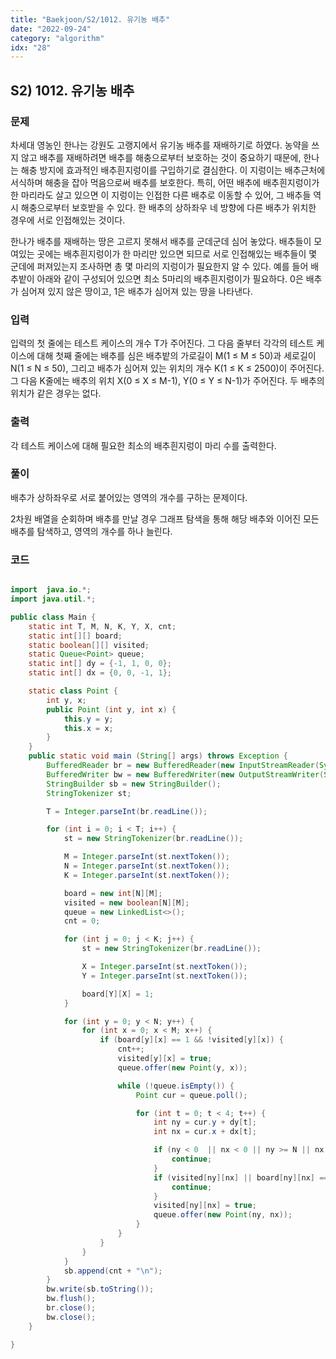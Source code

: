 ```yaml
---
title: "Baekjoon/S2/1012. 유기농 배추"
date: "2022-09-24"
category: "algorithm"
idx: "28"
---
```


## S2) 1012. 유기농 배추

### 문제

차세대 영농인 한나는 강원도 고랭지에서 유기농 배추를 재배하기로 하였다. 농약을 쓰지 않고 배추를 재배하려면 배추를 해충으로부터 보호하는 것이 중요하기 때문에, 한나는 해충 방지에 효과적인 배추흰지렁이를 구입하기로 결심한다. 이 지렁이는 배추근처에 서식하며 해충을 잡아 먹음으로써 배추를 보호한다. 특히, 어떤 배추에 배추흰지렁이가 한 마리라도 살고 있으면 이 지렁이는 인접한 다른 배추로 이동할 수 있어, 그 배추들 역시 해충으로부터 보호받을 수 있다. 한 배추의 상하좌우 네 방향에 다른 배추가 위치한 경우에 서로 인접해있는 것이다.

한나가 배추를 재배하는 땅은 고르지 못해서 배추를 군데군데 심어 놓았다. 배추들이 모여있는 곳에는 배추흰지렁이가 한 마리만 있으면 되므로 서로 인접해있는 배추들이 몇 군데에 퍼져있는지 조사하면 총 몇 마리의 지렁이가 필요한지 알 수 있다. 예를 들어 배추밭이 아래와 같이 구성되어 있으면 최소 5마리의 배추흰지렁이가 필요하다. 0은 배추가 심어져 있지 않은 땅이고, 1은 배추가 심어져 있는 땅을 나타낸다.

### 입력

입력의 첫 줄에는 테스트 케이스의 개수 T가 주어진다. 그 다음 줄부터 각각의 테스트 케이스에 대해 첫째 줄에는 배추를 심은 배추밭의 가로길이 M(1 ≤ M ≤ 50)과 세로길이 N(1 ≤ N ≤ 50), 그리고 배추가 심어져 있는 위치의 개수 K(1 ≤ K ≤ 2500)이 주어진다. 그 다음 K줄에는 배추의 위치 X(0 ≤ X ≤ M-1), Y(0 ≤ Y ≤ N-1)가 주어진다. 두 배추의 위치가 같은 경우는 없다.

### 출력

각 테스트 케이스에 대해 필요한 최소의 배추흰지렁이 마리 수를 출력한다.

### 풀이

배추가 상하좌우로 서로 붙어있는 영역의 개수를 구하는 문제이다.

2차원 배열을 순회하며 배추를 만날 경우 그래프 탐색을 통해 해당 배추와 이어진 모든 배추를 탐색하고, 영역의 개수를 하나 늘린다.

### 코드

```java

import  java.io.*;
import java.util.*;

public class Main {
    static int T, M, N, K, Y, X, cnt;
    static int[][] board;
    static boolean[][] visited;
    static Queue<Point> queue;
    static int[] dy = {-1, 1, 0, 0};
    static int[] dx = {0, 0, -1, 1};

    static class Point {
        int y, x;
        public Point (int y, int x) {
            this.y = y;
            this.x = x;
        }
    }
    public static void main (String[] args) throws Exception {
        BufferedReader br = new BufferedReader(new InputStreamReader(System.in));
        BufferedWriter bw = new BufferedWriter(new OutputStreamWriter(System.out));
        StringBuilder sb = new StringBuilder();
        StringTokenizer st;

        T = Integer.parseInt(br.readLine());

        for (int i = 0; i < T; i++) {
            st = new StringTokenizer(br.readLine());

            M = Integer.parseInt(st.nextToken());
            N = Integer.parseInt(st.nextToken());
            K = Integer.parseInt(st.nextToken());

            board = new int[N][M];
            visited = new boolean[N][M];
            queue = new LinkedList<>();
            cnt = 0;

            for (int j = 0; j < K; j++) {
                st = new StringTokenizer(br.readLine());

                X = Integer.parseInt(st.nextToken());
                Y = Integer.parseInt(st.nextToken());

                board[Y][X] = 1;
            }

            for (int y = 0; y < N; y++) {
                for (int x = 0; x < M; x++) {
                    if (board[y][x] == 1 && !visited[y][x]) {
                        cnt++;
                        visited[y][x] = true;
                        queue.offer(new Point(y, x));

                        while (!queue.isEmpty()) {
                            Point cur = queue.poll();

                            for (int t = 0; t < 4; t++) {
                                int ny = cur.y + dy[t];
                                int nx = cur.x + dx[t];

                                if (ny < 0  || nx < 0 || ny >= N || nx >= M) {
                                    continue;
                                }
                                if (visited[ny][nx] || board[ny][nx] == 0) {
                                    continue;
                                }
                                visited[ny][nx] = true;
                                queue.offer(new Point(ny, nx));
                            }
                        }
                    }
                }
            }
            sb.append(cnt + "\n");
        }
        bw.write(sb.toString());
        bw.flush();
        br.close();
        bw.close();
    }

}
```
